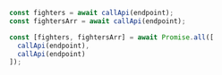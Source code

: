 ```js
  const fighters = await callApi(endpoint);
  const fightersArr = await callApi(endpoint);

  const [fighters, fightersArr] = await Promise.all([
    callApi(endpoint),
    callApi(endpoint)
  ]);
```
